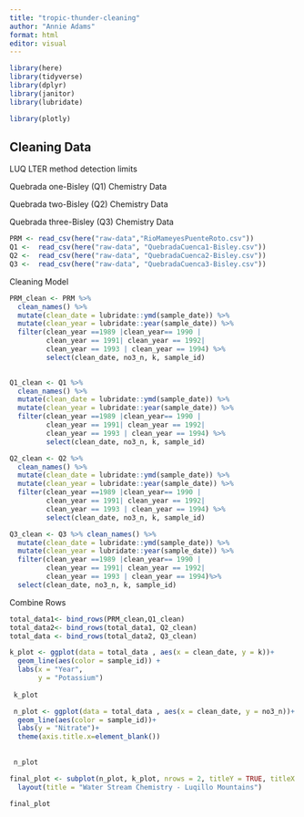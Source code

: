 ```yaml
---
title: "tropic-thunder-cleaning"
author: "Annie Adams"
format: html
editor: visual
---
```


```r
library(here)
library(tidyverse)
library(dplyr)
library(janitor)
library(lubridate)

library(plotly)
```

## Cleaning Data

LUQ LTER method detection limits

Quebrada one-Bisley (Q1) Chemistry Data

Quebrada two-Bisley (Q2) Chemistry Data

Quebrada three-Bisley (Q3) Chemistry Data

```r
PRM <- read_csv(here("raw-data","RioMameyesPuenteRoto.csv"))
Q1 <-  read_csv(here("raw-data", "QuebradaCuenca1-Bisley.csv"))
Q2 <-  read_csv(here("raw-data", "QuebradaCuenca2-Bisley.csv"))
Q3 <-  read_csv(here("raw-data", "QuebradaCuenca3-Bisley.csv"))

```

Cleaning Model

```r
PRM_clean <- PRM %>%
  clean_names() %>% 
  mutate(clean_date = lubridate::ymd(sample_date)) %>% 
  mutate(clean_year = lubridate::year(sample_date)) %>% 
  filter(clean_year ==1989 |clean_year== 1990 |
         clean_year == 1991| clean_year == 1992|
         clean_year == 1993 | clean_year == 1994) %>% 
         select(clean_date, no3_n, k, sample_id)
  

Q1_clean <- Q1 %>%
  clean_names() %>% 
  mutate(clean_date = lubridate::ymd(sample_date)) %>% 
  mutate(clean_year = lubridate::year(sample_date)) %>% 
  filter(clean_year ==1989 |clean_year== 1990 |
         clean_year == 1991| clean_year == 1992|
         clean_year == 1993 | clean_year == 1994) %>% 
         select(clean_date, no3_n, k, sample_id) 

Q2_clean <- Q2 %>%
  clean_names() %>% 
  mutate(clean_date = lubridate::ymd(sample_date)) %>% 
  mutate(clean_year = lubridate::year(sample_date)) %>% 
  filter(clean_year ==1989 |clean_year== 1990 |
         clean_year == 1991| clean_year == 1992|
         clean_year == 1993 | clean_year == 1994) %>% 
         select(clean_date, no3_n, k, sample_id)

Q3_clean <- Q3 %>% clean_names() %>% 
  mutate(clean_date = lubridate::ymd(sample_date)) %>% 
  mutate(clean_year = lubridate::year(sample_date)) %>% 
  filter(clean_year ==1989 |clean_year== 1990 |
         clean_year == 1991| clean_year == 1992|
         clean_year == 1993 | clean_year == 1994)%>% 
  select(clean_date, no3_n, k, sample_id)
```

Combine Rows

```r
total_data1<- bind_rows(PRM_clean,Q1_clean)
total_data2<- bind_rows(total_data1, Q2_clean)
total_data <- bind_rows(total_data2, Q3_clean)
```




```r
k_plot <- ggplot(data = total_data , aes(x = clean_date, y = k))+
  geom_line(aes(color = sample_id)) +
  labs(x = "Year",
       y = "Potassium")
 
 k_plot
```


```r
 n_plot <- ggplot(data = total_data , aes(x = clean_date, y = no3_n))+
  geom_line(aes(color = sample_id))+
  labs(y = "Nitrate")+
  theme(axis.title.x=element_blank())
  
 
 n_plot
```


```r
final_plot <- subplot(n_plot, k_plot, nrows = 2, titleY = TRUE, titleX = TRUE) %>% 
  layout(title = "Water Stream Chemistry - Luqillo Mountains")

final_plot
```






